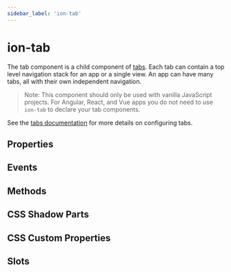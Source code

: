 ```yaml
---
sidebar_label: 'ion-tab'
---
```




# ion-tab

The tab component is a child component of [tabs](tabs.mdx). Each tab can contain a top level navigation stack for an app or a single view. An app can have many tabs, all with their own independent navigation.

> Note: This component should only be used with vanilla JavaScript projects. For Angular, React, and Vue apps you do not need to use `ion-tab` to declare your tab components.

See the [tabs documentation](tabs.mdx) for more details on configuring tabs.

## Properties

<Props />

## Events

<Events />

## Methods

<Methods />

## CSS Shadow Parts

<Parts />

## CSS Custom Properties

<CustomProps />

## Slots

<Slots />
